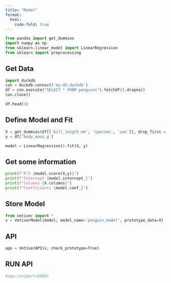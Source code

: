 ```yaml
---
title: "Model"
format:
  html:
    code-fold: true
---
```



```python
from pandas import get_dummies
import numpy as np
from sklearn.linear_model import LinearRegression
from sklearn import preprocessing
```

## Get Data


```python
import duckdb
con = duckdb.connect('my-db.duckdb')
df = con.execute("SELECT * FROM penguins").fetchdf().dropna()
con.close()

df.head(3)
```

## Define Model and Fit


```python
X = get_dummies(df[['bill_length_mm', 'species', 'sex']], drop_first = True)
y = df['body_mass_g']

model = LinearRegression().fit(X, y)
```

## Get some information


```python
print(f"R^2 {model.score(X,y)}")
print(f"Intercept {model.intercept_}")
print(f"Columns {X.columns}")
print(f"Coefficients {model.coef_}")
```


## Store Model
```python
from vetiver import *
v = VetiverModel(model, model_name='penguin_model', prototype_data=X)
```


## API
```python
app = VetiverAPI(v, check_prototype=True)

```

## RUN API
```python
#app.run(port=8080)
```
